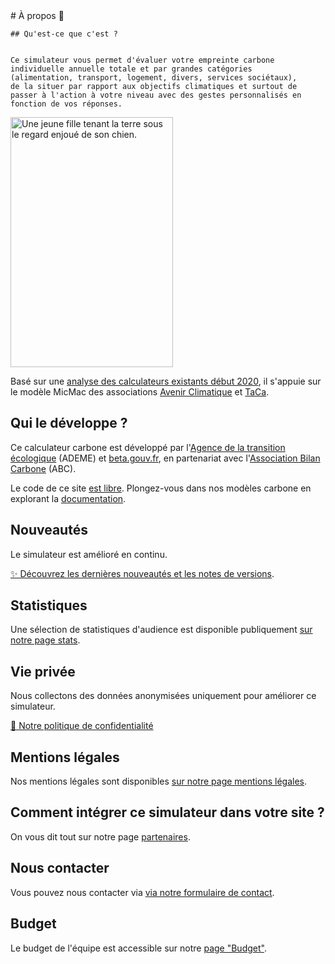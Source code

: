 <div className="flex flex-wrap gap-8 pb-8 md:flex-nowrap">
  <div>
    # À propos 🦔

    ## Qu'est-ce que c'est ?


    Ce simulateur vous permet d'évaluer votre empreinte carbone
    individuelle annuelle totale et par grandes catégories
    (alimentation, transport, logement, divers, services sociétaux),
    de la situer par rapport aux objectifs climatiques et surtout de
    passer à l'action à votre niveau avec des gestes personnalisés en
    fonction de vos réponses.
  </div>

  <img
    className="self-start border-none"
    src="/images/illustrations/girl-holding-earth.svg"
    width="260"
    height="400"
    alt="Une jeune fille tenant la terre sous le regard enjoué de son chien."
  />
</div>

Basé sur une [analyse des calculateurs existants début
2020](https://abc-transitionbascarbone.fr/wp-content/uploads/2022/03/analyse-des-calculateurs-dempreinte-carbone-individuelle-a-lorigine-de-nos-gestes-climat-vf-.pdf),
il s'appuie sur le modèle MicMac des associations [Avenir
Climatique](https://avenirclimatique.org/les-outils/) et
[TaCa](https://www.taca.asso.fr/).

## Qui le développe ?

Ce calculateur carbone est développé par l'[Agence de la transition
écologique](https://www.ademe.fr/) (ADEME) et
[beta.gouv.fr](https://beta.gouv.fr/), en partenariat avec
l'[Association Bilan Carbone](https://www.associationbilancarbone.fr/)
(ABC).

Le code de ce site [est libre](https://github.com/betagouv/ecolab-data).
Plongez-vous dans nos modèles carbone en explorant la
[documentation](/documentation).

## Nouveautés

Le simulateur est amélioré en continu.

[✨️ Découvrez les dernières nouveautés et les notes de
versions](/nouveautés).

## Statistiques

Une sélection de statistiques d'audience est disponible publiquement [sur notre page stats](/stats).

## Vie privée

Nous collectons des données anonymisées uniquement pour améliorer ce
simulateur.

[🍪 Notre politique de confidentialité](/vie-privée)

## Mentions légales

Nos mentions légales sont disponibles [sur notre page mentions
légales](/mentions-legales).

## Comment intégrer ce simulateur dans votre site ?

On vous dit tout sur notre page [partenaires](/partenaires).

## Nous contacter

Vous pouvez nous contacter via [via notre formulaire de contact](/contact).

## Budget

Le budget de l'équipe est accessible sur notre [page "Budget"](/budget).

